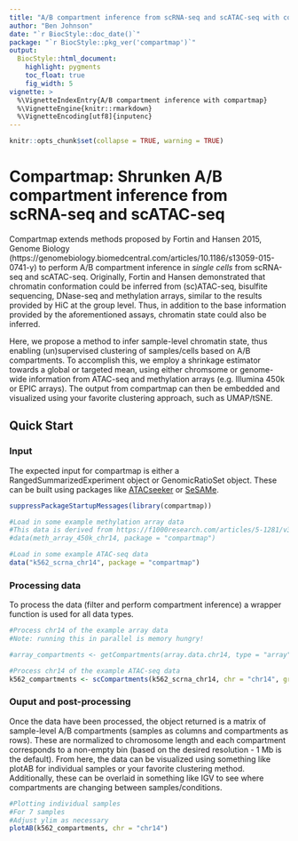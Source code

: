 ```yaml
---
title: "A/B compartment inference from scRNA-seq and scATAC-seq with compartmap"
author: "Ben Johnson"
date: "`r BiocStyle::doc_date()`"
package: "`r BiocStyle::pkg_ver('compartmap')`" 
output:
  BiocStyle::html_document:
    highlight: pygments
    toc_float: true
    fig_width: 5
vignette: >
  %\VignetteIndexEntry{A/B compartment inference with compartmap}
  %\VignetteEngine{knitr::rmarkdown}
  %\VignetteEncoding[utf8]{inputenc}
---
```

```r
knitr::opts_chunk$set(collapse = TRUE, warning = TRUE)
```
# Compartmap: Shrunken A/B compartment inference from scRNA-seq and scATAC-seq

Compartmap extends methods proposed by Fortin and Hansen 2015, Genome Biology (https://genomebiology.biomedcentral.com/articles/10.1186/s13059-015-0741-y) to perform A/B compartment inference in _single cells_ from scRNA-seq and scATAC-seq. Originally, Fortin and Hansen demonstrated that chromatin conformation could be inferred from (sc)ATAC-seq, bisulfite sequencing, DNase-seq and methylation arrays, similar to the results provided by HiC at the group level. Thus, in addition to the base information provided by the aforementioned assays, chromatin state could also be inferred.

Here, we propose a method to infer sample-level chromatin state, thus enabling (un)supervised clustering of samples/cells based on A/B compartments. To accomplish this, we employ a shrinkage estimator towards a global or targeted mean, using either chromsome or genome-wide information from ATAC-seq and methylation arrays (e.g. Illumina 450k or EPIC arrays). The output from compartmap can then be embedded and visualized using your favorite clustering approach, such as UMAP/tSNE.

## Quick Start

### Input
The expected input for compartmap is either a RangedSummarizedExperiment object or GenomicRatioSet object. These can be built using packages like [ATACseeker](https://github.com/biobenkj/ATACseeker) or [SeSAMe](https://www.bioconductor.org/packages/devel/bioc/html/sesame.html). 

```r

suppressPackageStartupMessages(library(compartmap))

#Load in some example methylation array data
#This data is derived from https://f1000research.com/articles/5-1281/v3
#data(meth_array_450k_chr14, package = "compartmap")

#Load in some example ATAC-seq data
data("k562_scrna_chr14", package = "compartmap")

```

### Processing data

To process the data (filter and perform compartment inference) a wrapper function is used for all data types.

```r

#Process chr14 of the example array data
#Note: running this in parallel is memory hungry!

#array_compartments <- getCompartments(array.data.chr14, type = "array", parallel = FALSE, chrs = "chr14")

#Process chr14 of the example ATAC-seq data
k562_compartments <- scCompartments(k562_scrna_chr14, chr = "chr14", group = TRUE, bootstrap = FALSE, genome = "hg19", assay = "rna")

```

### Ouput and post-processing

Once the data have been processed, the object returned is a matrix of sample-level A/B compartments (samples as columns and compartments as rows). These are normalized to chromosome length and each compartment corresponds to a non-empty bin (based on the desired resolution - 1 Mb is the default). From here, the data can be visualized using something like plotAB for individual samples or your favorite clustering method. Additionally, these can be overlaid in something like IGV to see where compartments are changing between samples/conditions. 

```r

#Plotting individual samples
#For 7 samples
#Adjust ylim as necessary
plotAB(k562_compartments, chr = "chr14")


```
